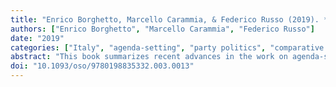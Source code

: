 ```yaml
---
title: "Enrico Borghetto, Marcello Carammia, & Federico Russo (2019). **The Italian Agendas Project**. In Frank Baumgartner, Christian Breunig, Emiliano Grossman (eds.), *Comparative Policy Agendas: Theory, Tools, Data* pp. 120--128 Oxford University Press."
authors: ["Enrico Borghetto", "Marcello Carammia", "Federico Russo"]
date: "2019"
categories: ["Italy", "agenda-setting", "party politics", "comparative politics", "lawmaking"]
abstract: "This book summarizes recent advances in the work on agenda-setting in a comparative perspective. The book first presents and explains the data-gathering effort undertaken within the Comparative Agendas Project over the past ten years. Individual country chapters then present the research undertaken within the many national projects. The third section illustrates the possibilities and directions for new research in comparative public policy using the data presented in this book. All the data used and discussed in the book is moreover publicly available. The book represents a significant contribution to the study of comparative public policy. By introducing a unified research infrastructure it opens up new possibilities for both empirical and theoretical research in this area."
doi: "10.1093/oso/9780198835332.003.0013"
---
```

